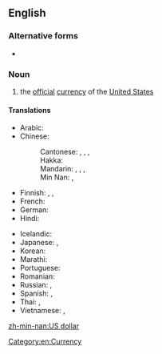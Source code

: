{{also|U.S. dollar|US-Dollar}}
==English==

===Alternative forms===
* {{l|en|U.S. dollar}}

===Noun===
{{en-noun}}
{{wikipedia|United States dollar}}

# the [[official]] [[currency]] of the [[United States]]

====Translations====
{{trans-top|official currency of the United States}}
* Arabic: {{t|ar|دُولَار أَمْرِيكِيّ|m|tr=dōlār ʾamrīkiyy}}
* Chinese:
*: Cantonese: {{t|yue|美元|tr=mei6 jyun4|sc=Hani}}, {{t|yue|美圓|sc=Hani}}, {{t|yue|美圆|tr=mei6 jyun4|sc=Hani}}, {{t|yue|美金|tr=mei6 gam1|sc=Hani}}
*: Hakka: {{t|hak|美金|tr=Mî-kîm|sc=Hani}}
*: Mandarin: {{t+|cmn|美元|tr=Měiyuán|sc=Hani}}, {{t+|cmn|美圓|sc=Hani}}, {{t+|cmn|美圆|tr=Měiyuán|sc=Hani}}, {{t+|cmn|美金|tr=Měijīn|sc=Hani}}
*: Min Nan: {{t|nan|美元|tr=Bí-gôan|sc=Hani}}, {{t+|nan|美金|tr=Bí-kim|sc=Hani}}
* Finnish: {{t|fi|Yhdysvaltain dollari}}, {{t+|fi|dollari}}, {{t|fi|US-dollari}}
* French: {{t|fr|dollar américain|m}}
* German: {{t+|de|US-Dollar|m}}
* Hindi: {{t|hi|अमेरिकी डॉलर|m|sc=Deva}}
{{trans-mid}}
* Icelandic: {{t|is|bandaríkjadalur}}
* Japanese: {{t|ja|アメリカ・ドル|tr=Amerika-doru}}, {{t|ja|米ドル|tr=Bei-doru}}
* Korean: {{t|ko|^미국 달러|sc=Kore}}
* Marathi: {{t|mr|अमेरिकन डॉलर|m|sc=Deva}}
* Portuguese: {{t|pt|dólar americano|m}}
* Romanian: {{t|ro|dolar american|m}}
* Russian: {{t|ru|америка́нский до́ллар|m}}, {{t|ru|до́ллар США|m}}
* Spanish: {{t|es|dólar de EE.UU.|m}}, {{t|es|dólar americano|m}}
* Thai: {{t|th|ดอลลาร์สหรัฐ|tr=donlâat ràt|sc=Thai}}, {{t|th|ดอลลาร์อเมริกัน|tr=donlâa amayrígan|sc=Thai}}
* Vietnamese: {{t|vi|đô-la Mỹ}}, {{t|vi|đồng Mỹ}}
{{trans-bottom}}

[[Category:en:Currency]]

[[zh-min-nan:US dollar]]
